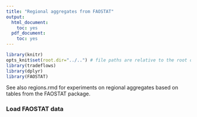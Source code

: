 ```yaml
---
title: "Regional aggregates from FAOSTAT"
output:
  html_document:
    toc: yes
  pdf_document:
    toc: yes
---
```



```r
library(knitr)
opts_knit$set(root.dir="../..") # file paths are relative to the root of the project directory
library(tradeflows)
library(dplyr)
library(FAOSTAT)
``` 

See also regions.rmd for experiments on regional aggregates 
based on tables from the FAOSTAT package.

### Load FAOSTAT data
```r

```

